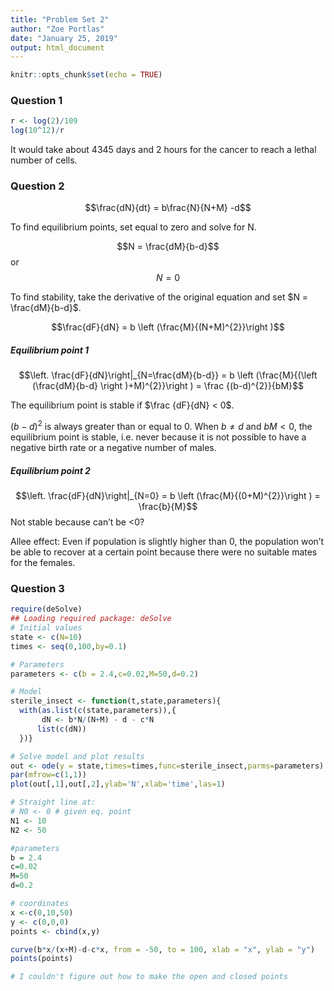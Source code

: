 ```yaml
---
title: "Problem Set 2"
author: "Zoe Portlas"
date: "January 25, 2019"
output: html_document
---
```


```r
knitr::opts_chunk$set(echo = TRUE)
```

### Question 1
```r
r <- log(2)/109
log(10^12)/r
```
It would take about 4345 days and 2 hours for the cancer to reach a lethal number of cells.

### Question 2
$$\frac{dN}{dt} = b\frac{N}{N+M} -d$$

To find equilibrium points, set equal to zero and solve for N.

$$N = \frac{dM}{b-d}$$ or $$N = 0$$

To find stability, take the derivative of the original equation and set $N = \frac{dM}{b-d}$.

$$\frac{dF}{dN} = b \left (\frac{M}{(N+M)^{2}}\right )$$

##### Equilibrium point 1

$$\left. \frac{dF}{dN}\right|_{N=\frac{dM}{b-d}} = b \left (\frac{M}{(\left (\frac{dM}{b-d} \right )+M)^{2}}\right ) = \frac {(b-d)^{2}}{bM}$$

The equilibrium point is stable if $\frac {dF}{dN} < 0$.

$\left (b-d \right )^{2}$ is always greater than or equal to 0. When $b \neq d$ and $bM < 0$, the equilibrium point is stable, i.e. never because it is not possible to have a negative birth rate or a negative number of males.

##### Equilibrium point 2

$$\left. \frac{dF}{dN}\right|_{N=0} = b \left (\frac{M}{(0+M)^{2}}\right ) = \frac{b}{M}$$
Not stable because can't be <0?

Allee effect: Even if population is slightly higher than 0, the population won't be able to recover at a certain point because there were no suitable mates for the females.

### Question 3
```r
require(deSolve)
## Loading required package: deSolve
# Initial values
state <- c(N=10)
times <- seq(0,100,by=0.1)

# Parameters
parameters <- c(b = 2.4,c=0.02,M=50,d=0.2)

# Model
sterile_insect <- function(t,state,parameters){
  with(as.list(c(state,parameters)),{
       dN <- b*N/(N+M) - d - c*N
      list(c(dN))   
  })}

# Solve model and plot results
out <- ode(y = state,times=times,func=sterile_insect,parms=parameters)
par(mfrow=c(1,1))
plot(out[,1],out[,2],ylab='N',xlab='time',las=1)
```
```r
# Straight line at:
# N0 <- 0 # given eq. point
N1 <- 10
N2 <- 50

#parameters
b = 2.4
c=0.02
M=50
d=0.2

# coordinates
x <-c(0,10,50)
y <- c(0,0,0)
points <- cbind(x,y)

curve(b*x/(x+M)-d-c*x, from = -50, to = 100, xlab = "x", ylab = "y")
points(points)

# I couldn't figure out how to make the open and closed points
```